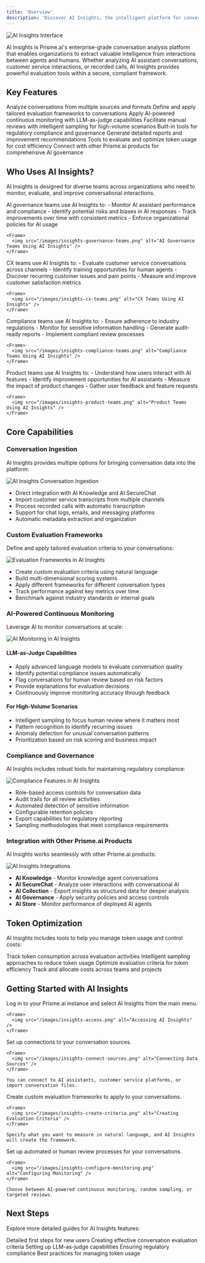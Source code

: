 ```yaml
---
title: 'Overview'
description: 'Discover AI Insights, the intelligent platform for conversation analysis and quality monitoring'
---
```


<Frame>
  <img src="/images/ai-insights-hero.png" alt="AI Insights Interface" />
</Frame>

AI Insights is Prisme.ai's enterprise-grade conversation analysis platform that enables organizations to extract valuable intelligence from interactions between agents and humans. Whether analyzing AI assistant conversations, customer service interactions, or recorded calls, AI Insights provides powerful evaluation tools within a secure, compliant framework.

## Key Features

<CardGroup cols={2}>
  <Card title="Comprehensive Analysis" icon="magnifying-glass-chart">
    Analyze conversations from multiple sources and formats
  </Card>
  <Card title="Custom Evaluation Criteria" icon="list-check">
    Define and apply tailored evaluation frameworks to conversations
  </Card>
  <Card title="Automated Monitoring" icon="robot">
    Apply AI-powered continuous monitoring with LLM-as-judge capabilities
  </Card>
  <Card title="Human Review" icon="user-check">
    Facilitate manual reviews with intelligent sampling for high-volume scenarios
  </Card>
  <Card title="Compliance Support" icon="file-contract">
    Built-in tools for regulatory compliance and governance
  </Card>
  <Card title="Actionable Insights" icon="lightbulb">
    Generate detailed reports and improvement recommendations
  </Card>
  <Card title="Token Optimization" icon="coins">
    Tools to evaluate and optimize token usage for cost efficiency
  </Card>
  <Card title="Seamless Integration" icon="puzzle-piece">
    Connect with other Prisme.ai products for comprehensive AI governance
  </Card>
</CardGroup>

## Who Uses AI Insights?

AI Insights is designed for diverse teams across organizations who need to monitor, evaluate, and improve conversational interactions.

<Tabs>
  <Tab title="AI Governance Teams">
    AI governance teams use AI Insights to:
    - Monitor AI assistant performance and compliance
    - Identify potential risks and biases in AI responses
    - Track improvements over time with consistent metrics
    - Enforce organizational policies for AI usage
    
    <Frame>
      <img src="/images/insights-governance-teams.png" alt="AI Governance Teams Using AI Insights" />
    </Frame>
  </Tab>
  
  <Tab title="Customer Experience Teams">
    CX teams use AI Insights to:
    - Evaluate customer service conversations across channels
    - Identify training opportunities for human agents
    - Discover recurring customer issues and pain points
    - Measure and improve customer satisfaction metrics
    
    <Frame>
      <img src="/images/insights-cx-teams.png" alt="CX Teams Using AI Insights" />
    </Frame>
  </Tab>
  
  <Tab title="Compliance Officers">
    Compliance teams use AI Insights to:
    - Ensure adherence to industry regulations
    - Monitor for sensitive information handling
    - Generate audit-ready reports
    - Implement compliant review processes
    
    <Frame>
      <img src="/images/insights-compliance-teams.png" alt="Compliance Teams Using AI Insights" />
    </Frame>
  </Tab>
  
  <Tab title="Product Teams">
    Product teams use AI Insights to:
    - Understand how users interact with AI features
    - Identify improvement opportunities for AI assistants
    - Measure the impact of product changes
    - Gather user feedback and feature requests
    
    <Frame>
      <img src="/images/insights-product-teams.png" alt="Product Teams Using AI Insights" />
    </Frame>
  </Tab>
</Tabs>

## Core Capabilities

### Conversation Ingestion

AI Insights provides multiple options for bringing conversation data into the platform:

<Frame>
  <img src="/images/insights-conversation-ingestion.png" alt="AI Insights Conversation Ingestion" />
</Frame>

- Direct integration with AI Knowledge and AI SecureChat
- Import customer service transcripts from multiple channels
- Process recorded calls with automatic transcription
- Support for chat logs, emails, and messaging platforms
- Automatic metadata extraction and organization

### Custom Evaluation Frameworks

Define and apply tailored evaluation criteria to your conversations:

<Frame>
  <img src="/images/insights-evaluation-frameworks.png" alt="Evaluation Frameworks in AI Insights" />
</Frame>

- Create custom evaluation criteria using natural language
- Build multi-dimensional scoring systems
- Apply different frameworks for different conversation types
- Track performance against key metrics over time
- Benchmark against industry standards or internal goals

### AI-Powered Continuous Monitoring

Leverage AI to monitor conversations at scale:

<Frame>
  <img src="/images/insights-ai-monitoring.png" alt="AI Monitoring in AI Insights" />
</Frame>

#### LLM-as-Judge Capabilities
- Apply advanced language models to evaluate conversation quality
- Identify potential compliance issues automatically
- Flag conversations for human review based on risk factors
- Provide explanations for evaluation decisions
- Continuously improve monitoring accuracy through feedback

#### For High-Volume Scenarios
- Intelligent sampling to focus human review where it matters most
- Pattern recognition to identify recurring issues
- Anomaly detection for unusual conversation patterns
- Prioritization based on risk scoring and business impact

### Compliance and Governance

AI Insights includes robust tools for maintaining regulatory compliance:

<Frame>
  <img src="/images/insights-compliance.png" alt="Compliance Features in AI Insights" />
</Frame>

- Role-based access controls for conversation data
- Audit trails for all review activities
- Automated detection of sensitive information
- Configurable retention policies
- Export capabilities for regulatory reporting
- Sampling methodologies that meet compliance requirements

### Integration with Other Prisme.ai Products

AI Insights works seamlessly with other Prisme.ai products:

<Frame>
  <img src="/images/insights-integrations.png" alt="AI Insights Integrations" />
</Frame>

- **AI Knowledge** - Monitor knowledge agent conversations
- **AI SecureChat** - Analyze user interactions with conversational AI
- **AI Collection** - Export insights as structured data for deeper analysis
- **AI Governance** - Apply security policies and access controls
- **AI Store** - Monitor performance of deployed AI agents

## Token Optimization

AI Insights includes tools to help you manage token usage and control costs:

<CardGroup cols={2}>
  <Card title="Usage Analytics" icon="chart-line">
    Track token consumption across evaluation activities
  </Card>
  <Card title="Sampling Strategies" icon="filter">
    Intelligent sampling approaches to reduce token usage
  </Card>
  <Card title="Evaluation Efficiency" icon="gauge-high">
    Optimize evaluation criteria for token efficiency
  </Card>
  <Card title="Cost Allocation" icon="money-bill-transfer">
    Track and allocate costs across teams and projects
  </Card>
</CardGroup>

## Getting Started with AI Insights

<Steps>
  <Step title="Access AI Insights">
    Log in to your Prisme.ai instance and select AI Insights from the main menu.
    
    <Frame>
      <img src="/images/insights-access.png" alt="Accessing AI Insights" />
    </Frame>
  </Step>
  
  <Step title="Connect data sources">
    Set up connections to your conversation sources.
    
    <Frame>
      <img src="/images/insights-connect-sources.png" alt="Connecting Data Sources" />
    </Frame>
    
    You can connect to AI assistants, customer service platforms, or import conversation files.
  </Step>
  
  <Step title="Define evaluation criteria">
    Create custom evaluation frameworks to apply to your conversations.
    
    <Frame>
      <img src="/images/insights-create-criteria.png" alt="Creating Evaluation Criteria" />
    </Frame>
    
    Specify what you want to measure in natural language, and AI Insights will create the framework.
  </Step>
  
  <Step title="Configure monitoring">
    Set up automated or human review processes for your conversations.
    
    <Frame>
      <img src="/images/insights-configure-monitoring.png" alt="Configuring Monitoring" />
    </Frame>
    
    Choose between AI-powered continuous monitoring, random sampling, or targeted reviews.
  </Step>
</Steps>

## Next Steps

Explore more detailed guides for AI Insights features:

<CardGroup cols={2}>
  <Card
    title="Getting Started"
    icon="rocket"
    href="insights-getting-started"
  >
    Detailed first steps for new users
  </Card>
  <Card
    title="Evaluation Frameworks"
    icon="list-check"
    href="insights-evaluation"
  >
    Creating effective conversation evaluation criteria
  </Card>
  <Card
    title="AI Monitoring"
    icon="robot"
    href="insights-ai-monitoring"
  >
    Setting up LLM-as-judge capabilities
  </Card>
  <Card
    title="Compliance Features"
    icon="shield-check"
    href="insights-compliance"
  >
    Ensuring regulatory compliance
  </Card>
  <Card
    title="Token Optimization"
    icon="coins"
    href="insights-tokens"
  >
    Best practices for managing token usage
  </Card>
</CardGroup>